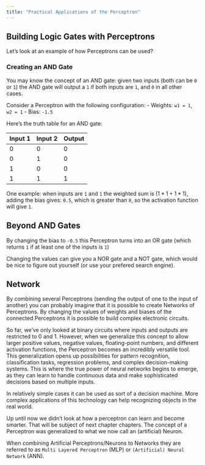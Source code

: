 ```yaml
---
title: "Practical Applications of the Perceptron"
---
```


## Building Logic Gates with Perceptrons

Let's look at an example of how Perceptrons can be used? 

### Creating an AND Gate

You may know the concept of an AND gate: given two inputs (both can be `0` or `1`) the AND gate will output a `1` if both inputs are `1`, and `0` in all other cases. 

Consider a Perceptron with the following configuration:
- Weights: `w1 = 1`, `w2 = 1` 
- Bias: `-1.5`

Here's the truth table for an AND gate:

| Input 1 | Input 2 | Output |
|---------|---------|---------|
| 0       | 0       | 0       |
| 0       | 1       | 0       |
| 1       | 0       | 0       |
| 1       | 1       | 1       |


One example: when inputs are `1` and `1` the weighted sum is ($1 * 1 + 1 * 1$), adding the bias gives: `0.5`, which is greater than `0`, so the activation function will give `1`. 

## Beyond AND Gates

By changing the bias to `-0.5` this Perceptron turns into an OR gate (which returns `1` if at least one of the inputs is `1`)

Changing the values can give you a NOR gate and a NOT gate, which would be nice to figure out yourself (or use your prefered search engine). 

## Network

By combining several Perceptrons (sending the output of one to the input of another) you can probably imagine that it is possible to create Networks of Perceptrons. By changing the values of weights and biases of the connected Perceptrons it is possible to build complex electronic circuits.


So far, we've only looked at binary circuits where inputs and outputs are restricted to 0 and 1. However, when we generalize this concept to allow larger positive values, negative values, floating-point numbers, and different activation functions, the Perceptron becomes an incredibly versatile tool. This generalization opens up possibilities for pattern recognition, classification tasks, regression problems, and complex decision-making systems. This is where the true power of neural networks begins to emerge, as they can learn to handle continuous data and make sophisticated decisions based on multiple inputs.

In relatively simple cases it can be used as sort of a decision machine. More complex applications of this technology can help recognizing objects in the real world.

Up until now we didn't look at how a perceptron can learn and become smarter. That will be subject of next chapter chapters. The concept of a Perceptron was generalized to what we now call an (artificial) Neuron.

When combining Artificial Perceptrons/Neurons to Networks they are  referred to as
`Multi Layered Perceptron` (MLP) or `(Artificial) Neural Network` (ANN). 


